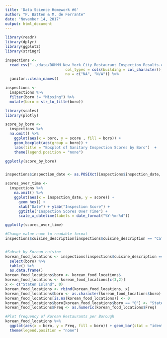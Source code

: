 ```yaml
---
title: 'Data Science Homework #6'
author: "P. Batten & M. de Ferrante"
date: "November 14, 2017"
output: html_document
---
```



```r
library(readr)
library(dplyr)
library(ggplot2)
library(stringr)

inspections <- 
  read_csv("../data/DOHMH_New_York_City_Restaurant_Inspection_Results.csv", 
                           col_types = cols(building = col_character()),
                           na = c("NA", "N/A")) %>%
  janitor::clean_names()

inspections <-
  inspections %>%
  filter(boro != "Missing") %>% 
  mutate(boro = str_to_title(boro))

library(scales)
library(plotly)

score_by_boro <- 
  inspections %>% 
  na.omit() %>%
    ggplot(aes(x = boro, y = score , fill = boro)) + 
    geom_boxplot(aes(group = boro)) +
    labs(title = "Boxplot of Sanitary Inspection Scores by Boro")  + 
    theme(legend.position = "none")

ggplotly(score_by_boro)


inspections$inspection_date <- as.POSIXct(inspections$inspection_date, format = "%Y-%m-%d")

scores_over_time <- 
  inspections %>%
    na.omit() %>%
    ggplot(aes(x = inspection_date, y = score)) +
      geom_hex() +
      xlab("Date") + ylab("Inspection Score") +
      ggtitle("Inspection Scores Over Time") +
      scale_x_datetime(labels = date_format("%Y-%m-%d"))

ggplotly(scores_over_time)

```


```r
#Change value name to readable format
inspections$cuisine_description[inspections$cuisine_description == "CafÃ©/Coffee/Tea"] <- "Coffee/Tea"


#Subset by Korean cuisine
korean_food_locations <- inspections[inspections$cuisine_description == "Korean",] %>%
  select(boro) %>%
  table() %>%
  as.data.frame()
korean_food_locations$boro <- korean_food_locations$.
korean_food_locations <- korean_food_locations[c(3,2)]
x <- c("Staten Island", 0)
korean_food_locations <- rbind(korean_food_locations, x)
korean_food_locations$boro <- as.character(korean_food_locations$boro)
korean_food_locations[is.na(korean_food_locations)] <- 0
korean_food_locations$boro[korean_food_locations$boro == "0"] <- "Staten Island"
korean_food_locations$Freq <- as.numeric(korean_food_locations$Freq)

#Plot frequency of Korean Restaurants per Borough
korean_food_locations %>%
  ggplot(aes(x = boro, y = Freq, fill = boro)) + geom_bar(stat = "identity") + labs(title = "Number of Korean Restaurants in each NYC Borough", y = "Number of Restaurants", x = "Borough") + 
  theme(legend.position = "none")

```